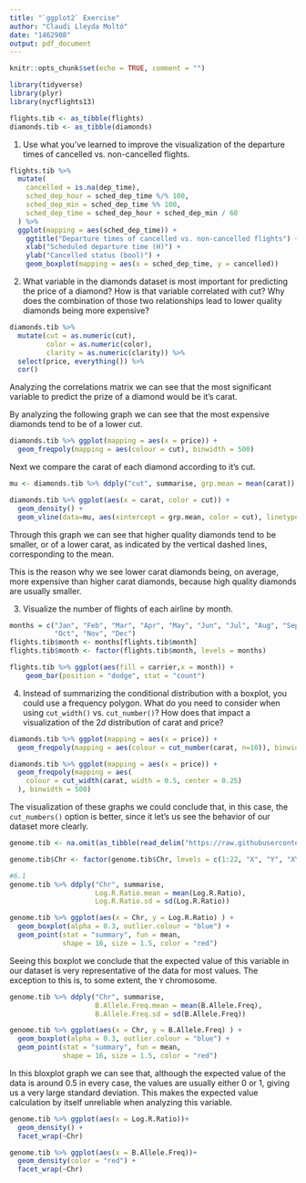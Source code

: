 ```yaml
---
title: "`ggplot2` Exercise"
author: "Claudi Lleyda Moltó"
date: "1462908"
output: pdf_document
---
```


```r
knitr::opts_chunk$set(echo = TRUE, comment = "")

library(tidyverse)
library(plyr)
library(nycflights13)

flights.tib <- as_tibble(flights)
diamonds.tib <- as_tibble(diamonds)
```

 1. Use what you’ve learned to improve the visualization of the departure times of cancelled vs. non-cancelled flights.

```r
flights.tib %>% 
  mutate(
    cancelled = is.na(dep_time),
    sched_dep_hour = sched_dep_time %/% 100,
    sched_dep_min = sched_dep_time %% 100,
    sched_dep_time = sched_dep_hour + sched_dep_min / 60
  ) %>%
  ggplot(mapping = aes(sched_dep_time)) +
    ggtitle("Departure times of cancelled vs. non-cancelled flights") +
    xlab("Scheduled departure time (H)") +
    ylab("Cancelled status (bool)") +
    geom_boxplot(mapping = aes(x = sched_dep_time, y = cancelled))
```


 2. What variable in the diamonds dataset is most important for predicting the price of a diamond? How is that variable correlated with cut? Why does the combination of those two relationships lead to lower quality diamonds being more expensive?

```r
diamonds.tib %>%
  mutate(cut = as.numeric(cut),
         color = as.numeric(color),
         clarity = as.numeric(clarity)) %>%
  select(price, everything()) %>%
  cor()
```

Analyzing the correlations matrix we can see that the most significant variable to predict the prize of a diamond would be it's carat.

By analyzing the following graph we can see that the most expensive diamonds tend to be of a lower cut.

```r
diamonds.tib %>% ggplot(mapping = aes(x = price)) +
  geom_freqpoly(mapping = aes(colour = cut), binwidth = 500)
```

Next we compare the carat of each diamond according to it's cut.

```r
mu <- diamonds.tib %>% ddply("cut", summarise, grp.mean = mean(carat))

diamonds.tib %>% ggplot(aes(x = carat, color = cut)) +
  geom_density() +
  geom_vline(data=mu, aes(xintercept = grp.mean, color = cut), linetype = "dashed")
```

Through this graph we can see that higher quality diamonds tend to be smaller, or of a lower carat, as indicated by the vertical dashed lines, corresponding to the mean.

This is the reason why we see lower carat diamonds being, on average, more expensive than higher carat diamonds, because high quality diamonds are usually smaller.

 3. Visualize the number of flights of each airline by month.

```r
months = c("Jan", "Feb", "Mar", "Apr", "May", "Jun", "Jul", "Aug", "Sep",
           "Oct", "Nov", "Dec")
flights.tib$month <- months[flights.tib$month]
flights.tib$month <- factor(flights.tib$month, levels = months)

flights.tib %>% ggplot(aes(fill = carrier,x = month)) + 
    geom_bar(position = "dodge", stat = "count")
```

 4. Instead of summarizing the conditional distribution with a boxplot, you could use a frequency polygon. What do you need to consider when using `cut_width()` vs. `cut_number()`? How does that impact a visualization of the $2d$ distribution of carat and price?

```r
diamonds.tib %>% ggplot(mapping = aes(x = price)) +
  geom_freqpoly(mapping = aes(colour = cut_number(carat, n=10)), binwidth = 500)

diamonds.tib %>% ggplot(mapping = aes(x = price)) +
  geom_freqpoly(mapping = aes(
    colour = cut_width(carat, width = 0.5, center = 0.25)
  ), binwidth = 500)
```

The visualization of these graphs we could conclude that, in this case, the `cut_numbers()` option is better, since it let's us see the behavior of our dataset more clearly.

```r
genome.tib <- na.omit(as_tibble(read_delim("https://raw.githubusercontent.com/isglobal-brge/Master_Modelling/main/data/genome.txt", delim="\t")))

genome.tib$Chr <- factor(genome.tib$Chr, levels = c(1:22, "X", "Y", "XY"))
```

```r
#6.1
genome.tib %>% ddply("Chr", summarise,
                     Log.R.Ratio.mean = mean(Log.R.Ratio),
                     Log.R.Ratio.sd = sd(Log.R.Ratio))

genome.tib %>% ggplot(aes(x = Chr, y = Log.R.Ratio) ) +
  geom_boxplot(alpha = 0.3, outlier.colour = "blue") +
  geom_point(stat = "summary", fun = mean,
             shape = 16, size = 1.5, color = "red")
```

Seeing this boxplot we conclude that the expected value of this variable in our dataset is very representative of the data for most values. The exception to this is, to some extent, the `Y` chromosome.

```r
genome.tib %>% ddply("Chr", summarise,
                     B.Allele.Freq.mean = mean(B.Allele.Freq),
                     B.Allele.Freq.sd = sd(B.Allele.Freq))

genome.tib %>% ggplot(aes(x = Chr, y = B.Allele.Freq) ) +
  geom_boxplot(alpha = 0.3, outlier.colour = "blue") +
  geom_point(stat = "summary", fun = mean,
             shape = 16, size = 1.5, color = "red")
```

In this bloxplot graph we can see that, although the expected value of the data is around $0.5$ in every case, the values are usually either $0$ or $1$, giving us a very large standard deviation. This makes the expected value calculation by itself unreliable when analyzing this variable.

```r
genome.tib %>% ggplot(aes(x = Log.R.Ratio))+
  geom_density() + 
  facet_wrap(~Chr)
```

```r
genome.tib %>% ggplot(aes(x = B.Allele.Freq))+
  geom_density(color = "red") + 
  facet_wrap(~Chr)
```
